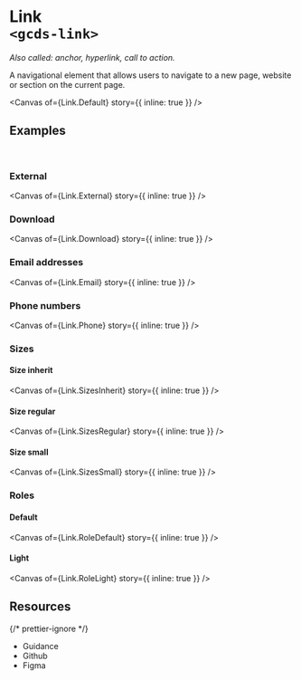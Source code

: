 
<Meta of={Link} name="Overview" />

# Link<br/>`<gcds-link>`

_Also called: anchor, hyperlink, call to action._

A navigational element that allows users to navigate to a new page, website or section on the current page.

<Canvas of={Link.Default} story={{ inline: true }} />

## Examples

<br />

### External

<Canvas of={Link.External} story={{ inline: true }} />

### Download

<Canvas of={Link.Download} story={{ inline: true }} />

### Email addresses

<Canvas of={Link.Email} story={{ inline: true }} />

### Phone numbers

<Canvas of={Link.Phone} story={{ inline: true }} />

### Sizes

#### Size inherit

<Canvas of={Link.SizesInherit} story={{ inline: true }} />

#### Size regular

<Canvas of={Link.SizesRegular} story={{ inline: true }} />

#### Size small

<Canvas of={Link.SizesSmall} story={{ inline: true }} />

### Roles

#### Default

<Canvas of={Link.RoleDefault} story={{ inline: true }} />

#### Light

<Canvas of={Link.RoleLight} story={{ inline: true }} />

## Resources

{/* prettier-ignore */}
<ul className="resources-list">
  <li>
    <gcds-link size="regular" href="https://design-system.alpha.canada.ca/en/components/link/" target="_blank">Guidance</gcds-link>
  </li>
  <li>
    <gcds-link size="regular" href="https://github.com/cds-snc/gcds-components/tree/main/packages/web/src/components/gcds-link" target="_blank">Github</gcds-link>
  </li>
  <li>
    <gcds-link size="regular" href="https://www.figma.com/file/mh2maMG2NBtk41k1O1UGHV/Canadian-Digital-Service%E2%80%A8---GC-Design-System?type=design&node-id=2646-8407&mode=design&t=yAOnqGop9xbMMCZg-0" target="_blank">Figma</gcds-link>
  </li>
</ul>
